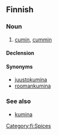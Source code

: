 ==Finnish==

===Noun===
{{fi-noun}}

# [[cumin]], [[cummin]] {{gloss|spice}}

====Declension====
{{fi-decl-kala|jeer}}

====Synonyms====
* [[juustokumina]]
* [[roomankumina]]

===See also===
* [[kumina#Etymology 2|kumina]]

[[Category:fi:Spices]]